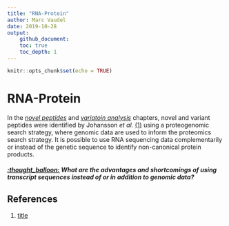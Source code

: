 ```yaml
---
title: "RNA-Protein"
author: Marc Vaudel
date: 2019-10-28
output: 
    github_document:
    toc: true
    toc_depth: 1
---
```


```r
knitr::opts_chunk$set(echo = TRUE)
```

# RNA-Protein

In the [_novel peptides_](novel_peptides.md) and [_variatoin analysis_](variation_analysis.md) chapters, novel and variant peptides were identified by Johansson _et al._ [(1)](#references) using a proteogenomic search strategy, where genomic data are used to inform the proteomics search strategy. It is possible to use RNA sequencing data complementarily or instead of the genetic sequence to identify non-canonical protein products.

##### [:thought_balloon:](answers.md#thought_balloon-what-are-the-advantages-and-shortcomings-of-using-transcript-sequences-instead-of-or-in-addition-to-genomic-data) _What are the advantages and shortcomings of using transcript sequences instead of or in addition to genomic data?_


## References

(1) [title](https://www.ncbi.nlm.nih.gov/pubmed/pmid)


